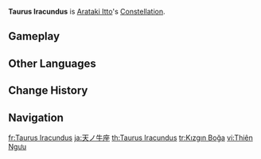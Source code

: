{{Constellation Overview Infobox
|title     = Taurus Iracundus
|character = Arataki Itto
|meaning   = Raging Bull
}}
'''Taurus Iracundus''' is [[Arataki Itto]]'s [[Constellation]].

==Gameplay==
{{Constellation Table|Arataki Itto}}

==Other Languages==
{{Other Languages
|en      = Taurus Iracundus
|en_lang = la
|en_tl   = Raging Bull
|zhs     = 天牛座
|zhs_rm  = Tiānniú-zuò
|zht     = 天牛座
|zht_rm  = Tiānniú-zuò
|zh_tl   = Heavenly Bull Constellation
|zh_note = {{zh|天牛|rm=Tiānniú}} is also the Chinese name for the {{w|longhorn beetle}}.
|ja      = 天ノ牛座
|ja_rm   = Ten no Ushi-za
|ja_tl   = Heavenly Bull Constellation
|ko      = 하늘소자리
|ko_rm   = Haneul-so Jari
|ko_tl   = Sky-Cow Constellation
|es      = Taurus Iracundus
|fr      = Taurus Iracundus
|ru      = Небесный Бык
|ru_tl   = Heavenly Bull
|th      = Taurus Iracundus
|vi      = {{tt|Cung|宫}} {{tt|Thiên Ngưu|天牛}}
|vi_tl   = Heavenly Bull Constellation{{Sino|vi}}
|de      = Taurus Iracundus
|id      = Taurus Iracundus
|pt      = Taurus Iracundus
|tr      = Kızgın Boğa
|tr_tl   = Angry Bull
|it      = Taurus Iracundus
}}

==Change History==
{{Change History|2.3}}

==Navigation==
{{Constellation Navbox}}

[[fr:Taurus Iracundus]]
[[ja:天ノ牛座]]
[[th:Taurus Iracundus]]
[[tr:Kızgın Boğa]]
[[vi:Thiên Ngưu]]